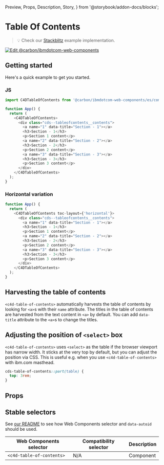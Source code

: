   Preview,
  Props,
  Description,
  Story,
} from '@storybook/addon-docs/blocks';

# Table Of Contents

> 💡 Check our
> [Stackblitz](https://stackblitz.com/github/carbon-design-system/carbon-for-ibm-dotcom/tree/main/packages/web-components/examples/stackblitz/components-react/table-of-contents)
> example implementation.

[![Edit @carbon/ibmdotcom-web-components](https://developer.stackblitz.com/img/open_in_stackblitz.svg)](https://stackblitz.com/github/carbon-design-system/carbon-for-ibm-dotcom/tree/main/packages/web-components/examples/stackblitz/components-react/table-of-contents)

## Getting started

Here's a quick example to get you started.

### JS

```javascript
import C4DTableOfContents from '@carbon/ibmdotcom-web-components/es/components-react/table-of-contents/table-of-contents.js';

function App() {
  return (
    <C4DTableOfContents>
      <div class="cds--tableofcontents__contents">
        <a name="1" data-title="Section - 1"></a>
        <h3>Section - 1</h3>
        <p>Section 1 content</p>
        <a name="2" data-title="Section - 2"></a>
        <h3>Section - 2</h3>
        <p>Section 2 content</p>
        <a name="3" data-title="Section - 3"></a>
        <h3>Section - 3</h3>
        <p>Section 3 content</p>
      </div>
    </C4DTableOfContents>
  );
}
```

### Horizontal variation

```javascript
function App() {
  return (
    <C4DTableOfContents toc-layout={'horizontal'}>
      <div class="cds--tableofcontents__contents">
        <a name="1" data-title="Section - 1"></a>
        <h3>Section - 1</h3>
        <p>Section 1 content</p>
        <a name="2" data-title="Section - 2"></a>
        <h3>Section - 2</h3>
        <p>Section 2 content</p>
        <a name="3" data-title="Section - 3"></a>
        <h3>Section - 3</h3>
        <p>Section 3 content</p>
      </div>
    </C4DTableOfContents>
  );
}
```

## Harvesting the table of contents

`<c4d-table-of-contents>` automatically harvests the table of contents by
looking for `<a>`s with their `name` attribute. The titles in the table of
contents are harvested from the text content in `<a>` by default. You can add
`data-title` attribute to the `<a>`s to change the titles.

## Adjusting the position of `<select>` box

`<c4d-table-of-contents>` uses `<select>` as the table if the browser viewport
has narrow width. It sticks at the very top by default, but you can adjust the
position via CSS. This is useful e.g. when you use `<c4d-table-of-contents>`
with ibm.com masthead.

```css
cds-table-of-contents::part(table) {
  top: 3rem;
}
```

## Props

<Props of={PropTypesRef} />

## Stable selectors

See
[our README](https://github.com/carbon-design-system/carbon-for-ibm-dotcom/tree/main/packages/web-components#stable-selectors-for-analytics-and-integratione2e-testing-in-web-components)
to see how Web Components selector and `data-autoid` should be used.

| Web Components selector   | Compatibility selector | Description |
| ------------------------- | ---------------------- | ----------- |
| `<c4d-table-of-contents>` | N/A                    | Component   |

<Description markdown={contributing} />
